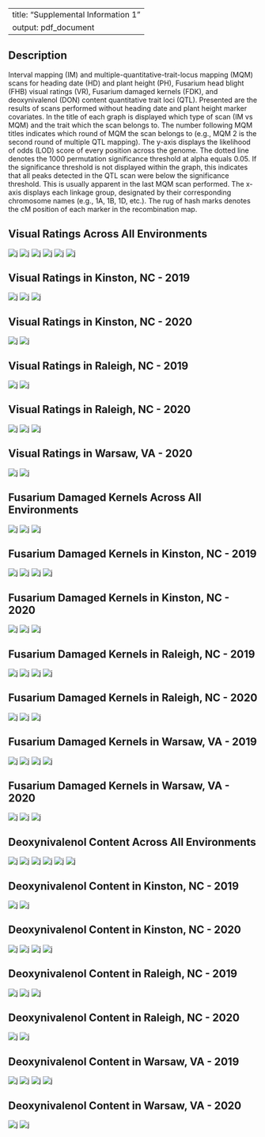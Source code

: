 
---
title: "Supplemental Information 1"
output: pdf_document
---

## Description

Interval mapping (IM) and multiple-quantitative-trait-locus mapping (MQM) scans for heading date (HD) and plant height (PH), Fusarium head blight (FHB) visual ratings (VR), Fusarium damaged kernels (FDK), and deoxynivalenol (DON) content quantitative trait loci (QTL). Presented are the results of scans performed without heading date and plant height marker covariates. In the title of each graph is displayed which type of scan (IM vs MQM) and the trait which the scan belongs to. The number following MQM titles indicates which round of MQM the scan belongs to (e.g., MQM 2 is the second round of multiple QTL mapping). The y-axis displays the likelihood of odds (LOD) score of every position across the genome. The dotted line denotes the 1000 permutation significance threshold at alpha equals 0.05. If the significance threshold is not displayed within the graph, this indicates that all peaks detected in the QTL scan were below the significance threshold. This is usually apparent in the last MQM scan performed. The x-axis displays each linkage group, designated by their corresponding chromosome names (e.g., 1A, 1B, 1D, etc.). The rug of hash marks denotes the cM position of each marker in the recombination map.



## Visual Ratings Across All Environments
![j](Scan_IM_VR_ME.jpg)
![j](Scan_MQM1_VR_ME.jpg)
![j](Scan_MQM2_VR_ME.jpg)
![j](Scan_MQM3_VR_ME.jpg)
![j](Scan_MQM4_VR_ME.jpg)
![j](Scan_MQM5_VR_ME.jpg)
\pagebreak


## Visual Ratings in Kinston, NC - 2019
![j](Scan_IM_VR_KIN19.jpg)
![j](Scan_MQM1_VR_KIN19.jpg)
![j](Scan_MQM2_VR_KIN19.jpg)
\pagebreak


## Visual Ratings in Kinston, NC - 2020
![j](Scan_IM_VR_KIN20.jpg)
![j](Scan_MQM1_VR_KIN20.jpg)
\pagebreak


## Visual Ratings in Raleigh, NC - 2019
![j](Scan_IM_VR_RAL19.jpg)
![j](Scan_MQM1_VR_RAL19.jpg)
\pagebreak


## Visual Ratings in Raleigh, NC - 2020
![j](Scan_IM_VR_RAL20.jpg)
![j](Scan_MQM1_VR_RAL20.jpg)
![j](Scan_MQM2_VR_RAL20.jpg)
\pagebreak


## Visual Ratings in Warsaw, VA - 2020
![j](Scan_IM_VR_WAR20.jpg)
![j](Scan_MQM1_VR_WAR20.jpg)
\pagebreak


## Fusarium Damaged Kernels Across All Environments
![j](Scan_IM_FDK_ME.jpg)
![j](Scan_MQM1_FDK_ME.jpg)
![j](Scan_MQM2_FDK_ME.jpg)
\pagebreak


## Fusarium Damaged Kernels in Kinston, NC - 2019
![j](Scan_IM_FDK_KIN19.jpg)
![j](Scan_MQM1_FDK_KIN19.jpg)
![j](Scan_MQM2_FDK_KIN19.jpg)
![j](Scan_MQM3_FDK_KIN19.jpg)
\pagebreak


## Fusarium Damaged Kernels in Kinston, NC - 2020
![j](Scan_IM_FDK_KIN20.jpg)
![j](Scan_MQM1_FDK_KIN20.jpg)
![j](Scan_MQM2_FDK_KIN20.jpg)
\pagebreak


## Fusarium Damaged Kernels in Raleigh, NC - 2019
![j](Scan_IM_FDK_RAL19.jpg)
![j](Scan_MQM1_FDK_RAL19.jpg)
![j](Scan_MQM2_FDK_RAL19.jpg)
![j](Scan_MQM3_FDK_RAL19.jpg)
\pagebreak


## Fusarium Damaged Kernels in Raleigh, NC - 2020
![j](Scan_IM_FDK_RAL20.jpg)
![j](Scan_MQM1_FDK_RAL20.jpg)
![j](Scan_MQM2_FDK_RAL20.jpg)
\pagebreak


## Fusarium Damaged Kernels in Warsaw, VA - 2019
![j](Scan_IM_FDK_WAR19.jpg)
![j](Scan_MQM1_FDK_WAR19.jpg)
![j](Scan_MQM2_FDK_WAR19.jpg)
![j](Scan_MQM3_FDK_WAR19.jpg)
\pagebreak


## Fusarium Damaged Kernels in Warsaw, VA - 2020
![j](Scan_IM_FDK_WAR20.jpg)
![j](Scan_MQM1_FDK_WAR20.jpg)
![j](Scan_MQM2_FDK_WAR20.jpg)
\pagebreak


## Deoxynivalenol Content Across All Environments
![j](Scan_IM_DON_ME.jpg)
![j](Scan_MQM1_DON_ME.jpg)
![j](Scan_MQM2_DON_ME.jpg)
![j](Scan_MQM3_DON_ME.jpg)
![j](Scan_MQM4_DON_ME.jpg)
![j](Scan_MQM5_DON_ME.jpg)
\pagebreak


## Deoxynivalenol Content in Kinston, NC - 2019
![j](Scan_IM_DON_KIN19.jpg)
![j](Scan_MQM1_DON_KIN19.jpg)
\pagebreak


## Deoxynivalenol Content in Kinston, NC - 2020
![j](Scan_IM_DON_KIN20.jpg)
![j](Scan_MQM1_DON_KIN20.jpg)
![j](Scan_MQM2_DON_KIN20.jpg)
![j](Scan_MQM3_DON_KIN20.jpg)
\pagebreak


## Deoxynivalenol Content in Raleigh, NC - 2019
![j](Scan_IM_DON_RAL19.jpg)
![j](Scan_MQM1_DON_RAL19.jpg)
![j](Scan_MQM2_DON_RAL19.jpg)
\pagebreak


## Deoxynivalenol Content in Raleigh, NC - 2020
![j](Scan_IM_DON_RAL20.jpg)
![j](Scan_MQM1_DON_RAL20.jpg)
\pagebreak


## Deoxynivalenol Content in Warsaw, VA - 2019
![j](Scan_IM_DON_WAR19.jpg)
![j](Scan_MQM1_DON_WAR19.jpg)
![j](Scan_MQM2_DON_WAR19.jpg)
![j](Scan_MQM3_DON_WAR19.jpg)
\pagebreak


## Deoxynivalenol Content in Warsaw, VA - 2020
![j](Scan_IM_DON_WAR20.jpg)
![j](Scan_MQM1_DON_WAR20.jpg)
\pagebreak
